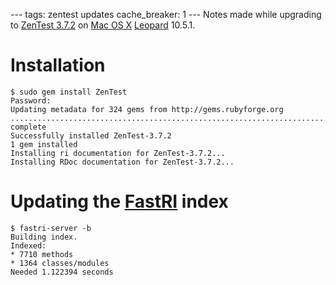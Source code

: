 ---
tags: zentest updates
cache_breaker: 1
---
Notes made while upgrading to [[ZenTest 3.7.2]] on [[Mac OS X]] [[Leopard]] 10.5.1.

= Installation =

<pre>$ sudo gem install ZenTest
Password:
Updating metadata for 324 gems from http://gems.rubyforge.org
....................................................................................................................................................................................................................................................................................................................................
complete
Successfully installed ZenTest-3.7.2
1 gem installed
Installing ri documentation for ZenTest-3.7.2...
Installing RDoc documentation for ZenTest-3.7.2...</pre>

= Updating the [[FastRI]] index =

<pre>$ fastri-server -b
Building index.
Indexed:
* 7710 methods
* 1364 classes/modules
Needed 1.122394 seconds</pre>

